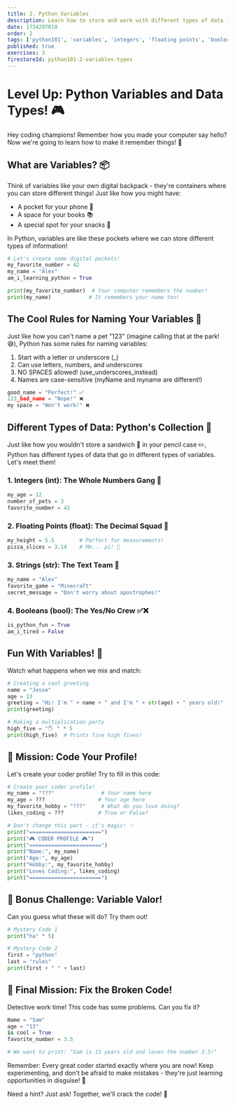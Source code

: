 ```yaml
---
title: 2. Python Variables
description: Learn how to store and work with different types of data in Python
date: 1734297010
order: 2
tags: ['python101', 'variables', 'integers', 'floating points', 'booleans', 'string']
published: true
exercises: 3
firestoreId: python101-2-variables-types
---
```


# Level Up: Python Variables and Data Types! 🎮

Hey coding champions! Remember how you made your computer say hello? Now we're going to learn how to make it remember things! 🧠

## What are Variables? 📦

Think of variables like your own digital backpack - they're containers where you can store different things! Just like how you might have:
- A pocket for your phone 📱
- A space for your books 📚
- A special spot for your snacks 🍪

In Python, variables are like these pockets where we can store different types of information!

```python showLineNumbers
# Let's create some digital pockets!
my_favorite_number = 42
my_name = "Alex"
am_i_learning_python = True

print(my_favorite_number)  # Your computer remembers the number!
print(my_name)            # It remembers your name too!
```

## The Cool Rules for Naming Your Variables 📝

Just like how you can't name a pet "123" (imagine calling that at the park! 😅), Python has some rules for naming variables:

1. Start with a letter or underscore (_)
2. Can use letters, numbers, and underscores
3. NO SPACES allowed! (use_underscores_instead)
4. Names are case-sensitive (myName and myname are different!)

```python showLineNumbers
good_name = "Perfect!" ✅
123_bad_name = "Nope!" ❌
my space = "Won't work!" ❌
```

## Different Types of Data: Python's Collection 🎨

Just like how you wouldn't store a sandwich 🥪 in your pencil case ✏️, Python has different types of data that go in different types of variables. Let's meet them!

### 1. Integers (int): The Whole Numbers Gang 🔢
```python showLineNumbers
my_age = 12
number_of_pets = 3
favorite_number = 42
```

### 2. Floating Points (float): The Decimal Squad 🎯
```python showLineNumbers
my_height = 5.5        # Perfect for measurements!
pizza_slices = 3.14    # Mm... pi! 🥧
```

### 3. Strings (str): The Text Team 📝
```python showLineNumbers
my_name = "Alex"
favorite_game = "Minecraft"
secret_message = "Don't worry about apostrophes!"
```

### 4. Booleans (bool): The Yes/No Crew ✅❌
```python showLineNumbers
is_python_fun = True
am_i_tired = False
```

## Fun With Variables! 🎪

Watch what happens when we mix and match:

```python showLineNumbers
# Creating a cool greeting
name = "Jesse"
age = 13
greeting = "Hi! I'm " + name + " and I'm " + str(age) + " years old!"
print(greeting)

# Making a multiplication party
high_five = "🖐 " * 5
print(high_five)  # Prints five high fives!
```

## 🎯 Mission: Code Your Profile!

Let's create your coder profile! Try to fill in this code:

```python showLineNumbers
# Create your coder profile!
my_name = "???"               # Your name here
my_age = ???                 # Your age here
my_favorite_hobby = "???"     # What do you love doing?
likes_coding = ???           # True or False?

# Don't change this part - it's magic! ✨
print("=======================")
print("🎮 CODER PROFILE 🎮")
print("=======================")
print("Name:", my_name)
print("Age:", my_age)
print("Hobby:", my_favorite_hobby)
print("Loves Coding:", likes_coding)
print("=======================")
```

## 🌟 Bonus Challenge: Variable Valor!

Can you guess what these will do? Try them out!

```python showLineNumbers
# Mystery Code 1
print("ha" * 5)

# Mystery Code 2
first = "python"
last = "rules"
print(first + " " + last)
```

## 🎯 Final Mission: Fix the Broken Code!

Detective work time! This code has some problems. Can you fix it?

```python showLineNumbers
Name = "Sam"
age = "13"
is cool = True
favorite_number = 3.5

# We want to print: "Sam is 13 years old and loves the number 3.5!"
```

Remember: Every great coder started exactly where you are now! Keep experimenting, and don't be afraid to make mistakes - they're just learning opportunities in disguise! 🌈

Need a hint? Just ask! Together, we'll crack the code! 💪